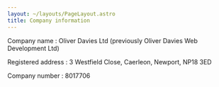 ```yaml
---
layout: ~/layouts/PageLayout.astro
title: Company information
---
```


Company name : Oliver Davies Ltd (previously Oliver Davies Web Development Ltd)

Registered address : 3 Westfield Close, Caerleon, Newport, NP18 3ED

Company number : 8017706
